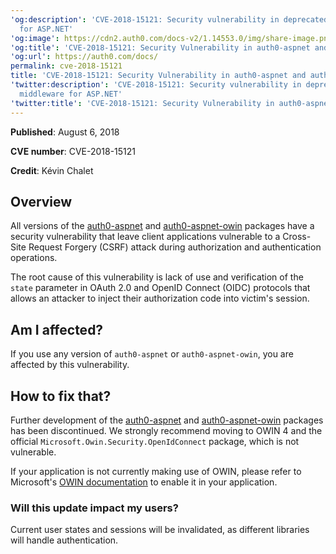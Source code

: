 ---
'og:description': 'CVE-2018-15121: Security vulnerability in deprecated Auth0 middleware
  for ASP.NET'
'og:image': https://cdn2.auth0.com/docs-v2/1.14553.0/img/share-image.png
'og:title': 'CVE-2018-15121: Security Vulnerability in auth0-aspnet and auth0-aspnet-owin'
'og:url': https://auth0.com/docs/
permalink: cve-2018-15121
title: 'CVE-2018-15121: Security Vulnerability in auth0-aspnet and auth0-aspnet-owin'
'twitter:description': 'CVE-2018-15121: Security vulnerability in deprecated Auth0
  middleware for ASP.NET'
'twitter:title': 'CVE-2018-15121: Security Vulnerability in auth0-aspnet and auth0-aspnet-owin'
---
**Published**: August 6, 2018

**CVE number**: CVE-2018-15121

**Credit**: Kévin Chalet

## Overview

All versions of the [auth0-aspnet](https://github.com/auth0/auth0-aspnet) and [auth0-aspnet-owin](https://github.com/auth0/auth0-aspnet-owin) packages have a security vulnerability that leave client applications vulnerable to a Cross-Site Request Forgery (CSRF) attack during authorization and authentication operations.

The root cause of this vulnerability is lack of use and verification of the `state` parameter in <Tooltip tip="OAuth 2.0: Authorization framework that defines authorization protocols and workflows." cta="View Glossary" href="/docs/glossary?term=OAuth+2.0">OAuth 2.0</Tooltip> and <Tooltip tip="OpenID: Open standard for authentication that allows applications to verify users' identities without collecting and storing login information." cta="View Glossary" href="/docs/glossary?term=OpenID">OpenID</Tooltip> Connect (OIDC) protocols that allows an attacker to inject their authorization code into victim's session.

## Am I affected?

If you use any version of `auth0-aspnet` or `auth0-aspnet-owin`, you are affected by this vulnerability.

## How to fix that?

Further development of the [auth0-aspnet](https://github.com/auth0/auth0-aspnet) and [auth0-aspnet-owin](https://github.com/auth0/auth0-aspnet-owin) packages has been discontinued. We strongly recommend moving to OWIN 4 and the official `Microsoft.Owin.Security.OpenIdConnect` package, which is not vulnerable.

If your application is not currently making use of OWIN, please refer to Microsoft's [OWIN documentation](https://docs.microsoft.com/en-us/aspnet/aspnet/overview/owin-and-katana/) to enable it in your application.

### Will this update impact my users?

Current user states and sessions will be invalidated, as different libraries will handle authentication.